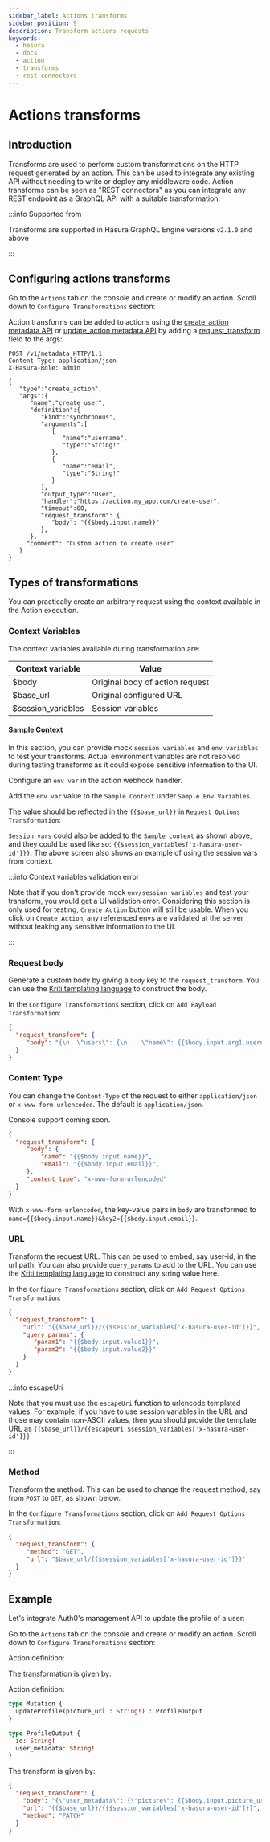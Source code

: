 ```yaml
---
sidebar_label: Actions transforms
sidebar_position: 9
description: Transform actions requests
keywords:
  - hasura
  - docs
  - action
  - transforms
  - rest connectors
---
```



# Actions transforms

## Introduction

Transforms are used to perform custom transformations on the HTTP
request generated by an action. This can be used to integrate any
existing API without needing to write or deploy any middleware code.
Action transforms can be seen as "REST connectors" as you can integrate
any REST endpoint as a GraphQL API with a suitable transformation.

:::info Supported from

Transforms are supported in Hasura GraphQL Engine versions `v2.1.0` and above

:::

## Configuring actions transforms

<Tabs className="api-tabs">
<TabItem value="console" label="Console">

Go to the `Actions` tab on the console and create or modify an action.
Scroll down to `Configure Transformations` section:

<Thumbnail
  src="/img/graphql/core/actions/configure-transformation.png"
  alt="Configure action transformation"
  width="800px"
/>

</TabItem>
<TabItem value="api" label="API">

Action transforms can be added to actions using the
[create_action metadata API](/graphql/core/api-reference/metadata-api/actions.mdx#metadata-create-action) or
[update_action metadata API](/graphql/core/api-reference/metadata-api/actions.mdx#metadata_update_action) by adding a
[request_transform](/graphql/core/api-reference/syntax-defs.mdx#requesttransformation) field to the args:

```http
POST /v1/metadata HTTP/1.1
Content-Type: application/json
X-Hasura-Role: admin

{
   "type":"create_action",
   "args":{
      "name":"create_user",
      "definition":{
         "kind":"synchronous",
         "arguments":[
            {
               "name":"username",
               "type":"String!"
            },
            {
               "name":"email",
               "type":"String!"
            }
         ],
         "output_type":"User",
         "handler":"https://action.my_app.com/create-user",
         "timeout":60,
         "request_transform": {
            "body": "{{$body.input.name}}"
         },
      },
     "comment": "Custom action to create user"
   }
}
```
</TabItem>
</Tabs>


## Types of transformations

You can practically create an arbitrary request using the context
available in the Action execution.

### Context Variables

The context variables available during transformation are:

| Context variable   | Value                           |
|--------------------|---------------------------------|
| $body              | Original body of action request |
| $base_url          | Original configured URL         |
| $session_variables | Session variables               |

#### Sample Context

In this section, you can provide mock `session variables` and
`env variables` to test your transforms. Actual environment variables
are not resolved during testing transforms as it could expose sensitive
information to the UI.


<Tabs className="api-tabs">
<TabItem value="console" label="Console">

Configure an `env var` in the action webhook handler.

<Thumbnail
  src="/img/graphql/core/actions/transformation-context-vars-0.png"
  alt="Console action webhook handler"
  width="90%"
/>

Add the `env var` value to the `Sample Context` under
`Sample Env Variables`.

<Thumbnail
  src="/img/graphql/core/actions/transformation-context-vars-1.png"
  alt="Console action context env"
  width="90%"
/>

The value should be reflected in the `{{$base_url}}` in
`Request Options Transformation`:

<Thumbnail
  src="/img/graphql/core/actions/transformation-context-vars-2.png"
  alt="Console action req options transformation"
  width="90%"
/>

`Session vars` could also be added to the `Sample context` as shown
above, and they could be used like so:
`{{$session_variables['x-hasura-user-id']}}`. The above screen also
shows an example of using the session vars from context.

:::info Context variables validation error

Note that if you don't provide mock `env/session variables` and test
your transform, you would get a UI validation error. Considering this
section is only used for testing, `Create Action` button will still be
usable. When you click on `Create Action`, any referenced envs are
validated at the server without leaking any sensitive information to the
UI.

:::
</TabItem>
</Tabs>

### Request body

Generate a custom body by giving a `body` key to the
`request_transform`. You can use the [Kriti templating
language](https://github.com/hasura/kriti-lang) to construct the body.

<Tabs className="api-tabs">
<TabItem value="console" label="Console">

In the `Configure Transformations` section, click on
`Add Payload Transformation`:

<Thumbnail
  src="/img/graphql/core/actions/payload-transformation.png"
  alt="Add payload transformation"
  width="1100px"
/>
</TabItem>
<TabItem value="api" label="API">

```json
{
  "request_transform": {
     "body": "{\n  \"users\": {\n    \"name\": {{$body.input.arg1.username}},\n    \"password\": {{$body.input.arg1.password}}\n  }\n}",
  }
}
```
</TabItem>
</Tabs>


### Content Type

You can change the `Content-Type` of the request to either
`application/json` or `x-www-form-urlencoded`. The default is
`application/json`.

<Tabs className="api-tabs">
<TabItem value="console" label="Console">

Console support coming soon.

</TabItem>
<TabItem value="api" label="API">

```json
{
  "request_transform": {
     "body": {
         "name": "{{$body.input.name}}",
         "email": "{{$body.input.email}}",
     },
     "content_type": "x-www-form-urlencoded"
  }
}
```
</TabItem>
</Tabs>

With `x-www-form-urlencoded`, the key-value pairs in `body` are
transformed to `name={{$body.input.name}}&key2={{$body.input.email}}`.

### URL

Transform the request URL. This can be used to embed, say user-id, in
the url path. You can also provide `query_params` to add to the URL. You
can use the [Kriti templating
language](https://github.com/hasura/kriti-lang) to construct any string
value here.


<Tabs className="api-tabs">
<TabItem value="console" label="Console">

In the `Configure Transformations` section, click on
`Add Request Options Transformation`:

<Thumbnail
  src="/img/graphql/core/actions/request-options-transformation.png"
  alt="Console action create"
  width="800px"
/>

</TabItem>
<TabItem value="api" label="API">

```json
{
  "request_transform": {
    "url": "{{$base_url}}/{{$session_variables['x-hasura-user-id']}}",
    "query_params": {
       "param1": "{{$body.input.value1}}",
       "param2": "{{$body.input.value2}}"
    }
  }
}
```

</TabItem>
</Tabs>

:::info escapeUri

Note that you must use the `escapeUri` function to urlencode templated
values. For example, if you have to use session variables in the URL and
those may contain non-ASCII values, then you should provide the template
URL as `{{$base_url}}/{{escapeUri $session_variables['x-hasura-user-id']}}`

:::

### Method

Transform the method. This can be used to change the request method, say
from `POST` to `GET`, as shown below.


<Tabs className="api-tabs">
<TabItem value="console" label="Console">

In the `Configure Transformations` section, click on
`Add Request Options Transformation`:

<Thumbnail
  src="/img/graphql/core/actions/request-options-transformation.png"
  alt="Console action create"
  width="800px"
/>

</TabItem>
<TabItem value="api" label="API">

```json
{
  "request_transform": {
     "method": "GET",
     "url": "$base_url/{{$session_variables['x-hasura-user-id']}}"
  }
}
```
</TabItem>
</Tabs>

## Example

Let's integrate Auth0's management API to update the profile of a user:
<Tabs className="api-tabs">
<TabItem value="console" label="Console">

Go to the `Actions` tab on the console and create or modify an action.
Scroll down to `Configure Transformations` section:

Action definition:

<Thumbnail
  src="/img/graphql/core/actions/example-transformation-0.png"
  alt="Console action create"
  width="1100px"
/>

The transformation is given by:

<Thumbnail
  src="/img/graphql/core/actions/example-transformation-1.png"
  alt="Console action create"
  width="800px"
/>

<Thumbnail
  src="/img/graphql/core/actions/example-transformation-2.png"
  alt="Console action create"
  width="1000px"
/>

</TabItem>
<TabItem value="api" label="API">

Action definition:

```graphql
type Mutation {
  updateProfile(picture_url : String!) : ProfileOutput
}

type ProfileOutput {
  id: String!
  user_metadata: String!
}
```

The transform is given by:

```json
{
  "request_transform": {
    "body": "{\"user_metadata\": {\"picture\": {{$body.input.picture_url}} } }",
    "url": "{{$base_url}}/{{$session_variables['x-hasura-user-id']}}",
    "method": "PATCH"
  }
}
```
</TabItem>
</Tabs>